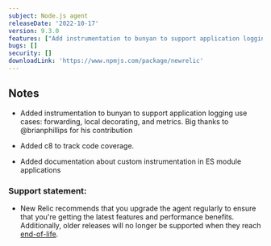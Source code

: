 ```yaml
---
subject: Node.js agent
releaseDate: '2022-10-17'
version: 9.3.0
features: ["Add instrumentation to bunyan to support application logging.","Add c8 to track code coverage.","Add documentation about custom instrumentation in ES module applications."]
bugs: []
security: []
downloadLink: 'https://www.npmjs.com/package/newrelic'
---
```


## Notes

* Added instrumentation to bunyan to support application logging use cases: forwarding, local decorating, and metrics.
  Big thanks to @brianphillips for his contribution

* Added c8 to track code coverage.

* Added documentation about custom instrumentation in ES module applications

### Support statement:

* New Relic recommends that you upgrade the agent regularly to ensure that you're getting the latest features and performance benefits. Additionally, older releases will no longer be supported when they reach [end-of-life](/docs/using-new-relic/cross-product-functions/install-configure/notification-changes-new-relic-saas-features-distributed-software).
